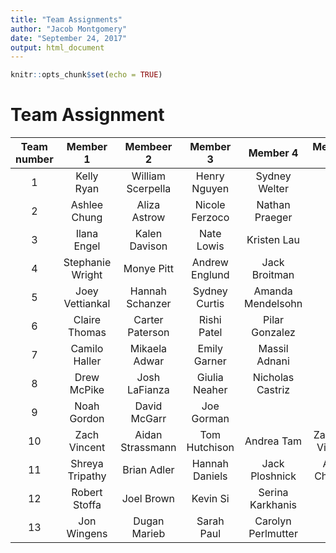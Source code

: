 ```yaml
---
title: "Team Assignments"
author: "Jacob Montgomery"
date: "September 24, 2017"
output: html_document
---
```


```r
knitr::opts_chunk$set(echo = TRUE)
```

# Team Assignment

Team number | Member 1 | Membeer 2 | Member 3 | Member 4 | Member 5
:------:|:------:|:------:|:------:|:------:|:------:
1 | Kelly Ryan | William Scerpella | Henry Nguyen | Sydney Welter
2 | Ashlee Chung | Aliza Astrow | Nicole Ferzoco | Nathan Praeger
3 | Ilana Engel | Kalen Davison | Nate Lowis | Kristen Lau
4 | Stephanie Wright | Monye Pitt | Andrew Englund | Jack Broitman
5 | Joey Vettiankal | Hannah Schanzer | Sydney Curtis | Amanda Mendelsohn
6 | Claire Thomas | Carter Paterson | Rishi Patel | Pilar Gonzalez
7 | Camilo Haller | Mikaela Adwar | Emily Garner | Massil Adnani
8 | Drew McPike | Josh LaFianza | Giulia Neaher | Nicholas Castriz
9 | Noah Gordon | David McGarr | Joe Gorman
10 | Zach Vincent | Aidan Strassmann | Tom Hutchison | Andrea Tam | Zachary Virgilio 
11 | Shreya Tripathy | Brian Adler | Hannah Daniels | Jack Ploshnick | Alex Cheung
12 | Robert Stoffa | Joel Brown | Kevin Si | Serina Karkhanis
13 | Jon Wingens | Dugan Marieb | Sarah Paul | Carolyn Perlmutter

